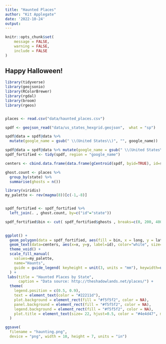 ```yaml
---
title: "Haunted Places"
author: "Kit Applegate"
date: '2022-10-24'
output: 
---
```


```r
knitr::opts_chunk$set(
	message = FALSE,
	warning = FALSE,
	include = FALSE
)
```

## Happy Halloween!

```r
library(tidyverse)
library(geojsonio)
library(RColorBrewer)
library(rgdal)
library(broom)
library(rgeos)


places <- read.csv("data/haunted_places.csv")

spdf <- geojson_read("data/us_states_hexgrid.geojson",  what = "sp")

spdf@data = spdf@data %>%
  mutate(google_name = gsub(" \\(United States\\)", "", google_name))

spdf@data = spdf@data %>% mutate(google_name = gsub(" \\(United States\\)", "", google_name))
spdf_fortified <- tidy(spdf, region = "google_name")

centers <- cbind.data.frame(data.frame(gCentroid(spdf, byid=TRUE), id=spdf@data$iso3166_2))

```

```r


ghost.count <- places %>%
  group_by(state) %>%
  summarise(ghosts = n())


```

```r

library(viridis)
my_palette <- rev(magma(8))[c(-1,-8)]


spdf_fortified <- spdf_fortified %>%
  left_join(. , ghost.count, by=c("id"="state"))

spdf_fortified$bin <- cut( spdf_fortified$ghosts , breaks=c(0, 200, 400, 600, 800, 1000, 1200), labels=c("0-200", "200-400", "400-600", "600-800", "800-1000", "1000+" ), include.lowest = TRUE )
    

ggplot() +
  geom_polygon(data = spdf_fortified, aes(fill = bin, x = long, y = lat, group = group) , size=0, alpha=0.9) +
  geom_text(data=centers, aes(x=x, y=y, label=id), color="white", size=3, alpha=0.6) +
  theme_void() +
  scale_fill_manual( 
    values=my_palette, 
    name="Haunts", 
    guide = guide_legend( keyheight = unit(3, units = "mm"), keywidth=unit(12, units = "mm"), label.position = "bottom", title.position = 'top', nrow=1) 
  ) +
 labs(title = "Haunted Places by State",
      caption = "Data source: http://theshadowlands.net/places/") +
  theme(
    legend.position = c(0.5, 0.9),
    text = element_text(color = "#22211d"),
    plot.background = element_rect(fill = "#f5f5f2", color = NA), 
    panel.background = element_rect(fill = "#f5f5f2", color = NA), 
    legend.background = element_rect(fill = "#f5f5f2", color = NA),
    plot.title = element_text(size= 22, hjust=0.5, color = "#4e4d47", margin = margin(b = -0.1, t = 0.4, l = 2, unit = "cm")),
  )

ggsave(
  filename = "haunting.png",
  device = "png", width = 10, height = 7, units = "in")

```
